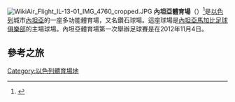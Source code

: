 [[File:WikiAir_Flight_IL-13-01_IMG_4760_cropped.JPG|thumb]]
'''內坦亞體育場'''（{{lang-he|אצטדיון נתניה}}）<ref>{{cite web|url=http://www.netanya.muni.il/Eng/?CategoryID=1598&ArticleID=2117|title=Netanya Municipality presents: The new Netanya stadium|accessdate=5 November 2012|archive-date=2012-11-06|archive-url=https://web.archive.org/web/20121106101714/http://www.netanya.muni.il/Eng/?CategoryID=1598&ArticleID=2117|dead-url=no}}</ref>是[[以色列|以色列]]城市[[內坦亞|內坦亞]]的一座多功能體育場，又名鑽石球場。這座球場是[[內坦亞馬加比足球俱樂部|內坦亞馬加比足球俱樂部]]的主場球場。內坦亞體育場第一次舉辦足球賽是在2012年11月4日。
==參考之旅==
{{Commons category|Netanya Stadium}}
{{reflist}}
{{coord|32|17|39.6|N|34|51|52.47|E|display=title}}
[[Category:以色列體育場地|Category:以色列體育場地]]